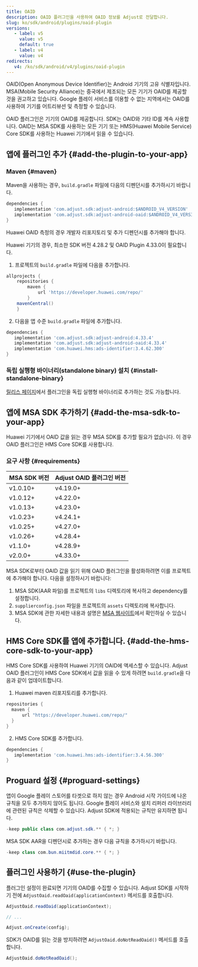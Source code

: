 ```yaml
---
title: OAID
description: OAID 플러그인을 사용하여 OAID 정보를 Adjust로 전달합니다.
slug: ko/sdk/android/plugins/oaid-plugin
versions:
   - label: v5
     value: v5
     default: true
   - label: v4
     value: v4
redirects:
   v4: /ko/sdk/android/v4/plugins/oaid-plugin
---
```


OAID\(Open Anonymous Device Identifier\)는 Android 기기의 고유 식별자입니다. MSA\(Mobile Security Alliance\)는 중국에서 제조되는 모든 기기가 OAID를 제공할 것을 권고하고 있습니다. Google 플레이 서비스를 이용할 수 없는 지역에서는 OAID를 사용하여 기기를 어트리뷰션 및 측정할 수 있습니다.

OAID 플러그인은 기기의 OAID를 제공합니다. SDK는 OAID와 기타 ID를 계속 사용합니다. OAID는 MSA SDK를 사용하는 모든 기기 또는 HMS\(Huawei Mobile Service\) Core SDK를 사용하는 Huawei 기기에서 읽을 수 있습니다.

## 앱에 플러그인 추가 {#add-the-plugin-to-your-app}

### Maven {#maven}

Maven을 사용하는 경우, `build.gradle` 파일에 다음의 디펜던시를 추가하시기 바랍니다.

<CodeBlock title="build.gradle">

```groovy
dependencies {
   implementation 'com.adjust.sdk:adjust-android:$ANDROID_V4_VERSION'
   implementation 'com.adjust.sdk:adjust-android-oaid:$ANDROID_V4_VERSION'
}

```

</CodeBlock>

Huawei OAID 측정의 경우 개발자 리포지토리 및 추가 디펜던시를 추가해야 합니다.

<Callout type="important">

Huawei 기기의 경우, 최소한 SDK 버전 4\.28\.2 및 OAID Plugin 4\.33\.0이 필요합니다.

</Callout>

1. 프로젝트의 `build.gradle` 파일에 다음을 추가합니다.

<CodeBlock title="build.gradle">

```groovy
allprojects {
    repositories {
        maven {
            url 'https://developer.huawei.com/repo/'
        }
    mavenCentral()
    }

```

</CodeBlock>

2. 다음을 앱 수준 `build.gradle` 파일에 추가합니다.

<CodeBlock title="build.gradle">

```groovy
dependencies {
   implementation 'com.adjust.sdk:adjust-android:4.33.4'
   implementation 'com.adjust.sdk:adjust-android-oaid:4.33.4'
   implementation 'com.huawei.hms:ads-identifier:3.4.62.300'
}

```

</CodeBlock>

### 독립 실행형 바이너리\(standalone binary\) 설치 {#install-standalone-binary}

[릴리스 페이지](https://github.com/adjust/android_sdk/releases)에서 플러그인을 독립 실행형 바이너리로 추가하는 것도 가능합니다.

## 앱에 MSA SDK 추가하기 {#add-the-msa-sdk-to-your-app}

<Callout type="note">

Huawei 기기에서 OAID 값을 읽는 경우 MSA SDK를 추가할 필요가 없습니다. 이 경우 OAID 플러그인은 HMS Core SDK를 사용합니다.

</Callout>

### 요구 사항 {#requirements}

| MSA SDK 버전 | Adjust OAID 플러그인 버전 |
| ------------ | ------------------------- |
| v1\.0\.10\+  | v4\.19\.0\+               |
| v1\.0\.12\+  | v4\.22\.0\+               |
| v1\.0\.13\+  | v4\.23\.0\+               |
| v1\.0\.23\+  | v4\.24\.1\+               |
| v1\.0\.25\+  | v4\.27\.0\+               |
| v1\.0\.26\+  | v4\.28\.4\+               |
| v1\.1\.0\+   | v4\.28\.9\+               |
| v2\.0\.0\+   | v4\.33\.0\+               |

MSA SDK로부터 OAID 값을 읽기 위해 OAID 플러그인을 활성화하려면 이를 프로젝트에 추가해야 합니다. 다음을 설정하시기 바랍니다:

1. MSA SDK\(AAR 파일\)를 프로젝트의 `libs` 디렉토리에 복사하고 dependency를 설정합니다.
2. `supplierconfig.json` 파일을 프로젝트의 `assets` 디렉토리에 복사합니다.
3. MSA SDK에 관한 자세한 내용과 설명은 [MSA 웹사이트](http://www.msa-alliance.cn/col.jsp?id=120)에서 확인하실 수 있습니다.

## HMS Core SDK를 앱에 추가합니다. {#add-the-hms-core-sdk-to-your-app}

HMS Core SDK를 사용하여 Huawei 기기의 OAID에 액세스할 수 있습니다. Adjust OAID 플러그인이 HMS Core SDK에서 값을 읽을 수 있게 하려면 `build.gradle`을 다음과 같이 업데이트합니다.

1. Huawei maven 리포지토리를 추가합니다.

<CodeBlock title="build.gradle">

```groovy
repositories {
  maven {
      url "https://developer.huawei.com/repo/"
  }
}

```

</CodeBlock>

2. HMS Core SDK를 추가합니다.

<CodeBlock title="build.gradle">

```groovy
dependencies {
   implementation 'com.huawei.hms:ads-identifier:3.4.56.300'
}

```

</CodeBlock>

## Proguard 설정 {#proguard-settings}

앱이 Google 플레이 스토어를 타겟으로 하지 않는 경우 Android 시작 가이드에 나온 규칙을 모두 추가하지 않아도 됩니다. Google 플레이 서비스와 설치 리퍼러 라이브러리에 관련된 규칙은 삭제할 수 있습니다. Adjust SDK에 적용되는 규칙만 유지하면 됩니다.

<CodeBlock title="Proguard.pro">

```java
-keep public class com.adjust.sdk.** { *; }
```

</CodeBlock>

MSA SDK AAR을 디펜던시로 추가하는 경우 다음 규칙을 추가하시기 바랍니다.

<CodeBlock title="Proguard.pro">

```java
-keep class com.bun.miitmdid.core.** { *; }
```

</CodeBlock>

## 플러그인 사용하기 {#use-the-plugin}

플러그인 설정이 완료되면 기기의 OAID를 수집할 수 있습니다. Adjust SDK를 시작하기 전에 `AdjustOaid.readOaid(applicationContext)` 메서드를 호출합니다.

<Tabs>
<Tab title="Java">

```java
AdjustOaid.readOaid(applicationContext);

// ...

Adjust.onCreate(config);
```

</Tab>
</Tabs>

SDK가 OAID를 읽는 것을 방지하려면 `AdjustOaid.doNotReadOaid()` 메서드를 호출합니다.

<Tabs>
<Tab title="Java">

```java
AdjustOaid.doNotReadOaid();

```

</Tab>
</Tabs>
